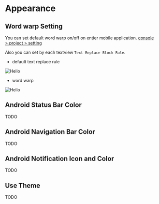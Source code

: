 # Appearance


## Word warp Setting

You can set default word warp on/off on entier mobile application.
[console > project > setting](https://www.devil-app-builder.com/project/setting)

Also you can set by each textview `Text Replace Block Rule`.


- default text replace rule

![Hello](/image/wordwrap_default.png)

- word warp

![Hello](/image/wordwrap_on.png)

## Android Status Bar Color

TODO

## Android Navigation Bar Color

TODO

## Android Notification Icon and Color

TODO

## Use Theme

TODO


